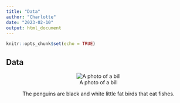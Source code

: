 ```yaml
---
title: "Data"
author: "Charlotte"
date: "2023-02-10"
output: html_document
---
```


```r
knitr::opts_chunk$set(echo = TRUE)
```

## Data

<center>![A photo of a bill](https://allisonhorst.github.io/palmerpenguins/reference/figures/culmen_depth.png)

The penguins are black and white little fat birds that eat fishes.
